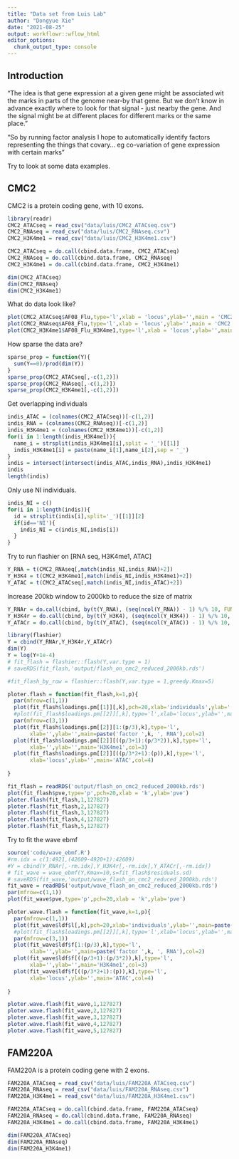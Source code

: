 ```yaml
---
title: "Data set from Luis Lab"
author: "Dongyue Xie"
date: "2021-08-25"
output: workflowr::wflow_html
editor_options:
  chunk_output_type: console
---
```


## Introduction

"The idea is that gene expression at a given gene might be associated wit the marks in  parts of the genome near-by that gene. But we don’t know in advance exactly where to look for that signal - just nearby the gene. And the signal might be at different places for different marks or the same place."

"So by running factor analysis I hope to automatically identify factors representing the things that covary… eg co-variation of gene expression with certain marks"

Try to look at some data examples. 

## CMC2

CMC2 is a protein coding gene, with 10 exons.

```r
library(readr)
CMC2_ATACseq = read_csv("data/luis/CMC2_ATACseq.csv")
CMC2_RNAseq = read_csv("data/luis/CMC2_RNAseq.csv")
CMC2_H3K4me1 = read_csv("data/luis/CMC2_H3K4me1.csv")

CMC2_ATACseq = do.call(cbind.data.frame, CMC2_ATACseq)
CMC2_RNAseq = do.call(cbind.data.frame, CMC2_RNAseq)
CMC2_H3K4me1 = do.call(cbind.data.frame, CMC2_H3K4me1)

dim(CMC2_ATACseq)
dim(CMC2_RNAseq)
dim(CMC2_H3K4me1)
```

What do data look like?

```r
plot(CMC2_ATACseq$AF08_Flu,type='l',xlab = 'locus',ylab='',main = 'CMC2 ATAC AF08_Flu')
plot(CMC2_RNAseq$AF08_Flu,type='l',xlab = 'locus',ylab='',main = 'CMC2 RNA AF08_Flu')
plot(CMC2_H3K4me1$AF08_Flu_H3K4me1,type='l',xlab = 'locus',ylab='',main = 'CMC2 H3K4me1 AF08_Flu')
```

How sparse the data are?

```r
sparse_prop = function(Y){
  sum(Y==0)/prod(dim(Y))
}
sparse_prop(CMC2_ATACseq[,-c(1,2)])
sparse_prop(CMC2_RNAseq[,-c(1,2)])
sparse_prop(CMC2_H3K4me1[,-c(1,2)])
```

Get overlapping individuals 

```r
indis_ATAC = (colnames(CMC2_ATACseq))[-c(1,2)]
indis_RNA = (colnames(CMC2_RNAseq))[-c(1,2)]
indis_H3K4me1 = (colnames(CMC2_H3K4me1))[-c(1,2)]
for(i in 1:length(indis_H3K4me1)){
  name_i = strsplit(indis_H3K4me1[i],split = '_')[[1]]
  indis_H3K4me1[i] = paste(name_i[1],name_i[2],sep = '_')
}
indis = intersect(intersect(indis_ATAC,indis_RNA),indis_H3K4me1)
indis
length(indis)
```


Only use NI individuals.

```r
indis_NI = c()
for(i in 1:length(indis)){
  id = strsplit(indis[i],split='_')[[1]][2]
  if(id=='NI'){
    indis_NI = c(indis_NI,indis[i])
  }
}
```

Try to run flashier on [RNA seq, H3K4me1, ATAC]

```r
Y_RNA = t(CMC2_RNAseq[,match(indis_NI,indis_RNA)+2])
Y_H3K4 = t(CMC2_H3K4me1[,match(indis_NI,indis_H3K4me1)+2])
Y_ATAC = t(CMC2_ATACseq[,match(indis_NI,indis_ATAC)+2])
```

Increase 200kb window to 2000kb to reduce the size of matrix

```r
Y_RNAr = do.call(cbind, by(t(Y_RNA), (seq(ncol(Y_RNA)) - 1) %/% 10, FUN = colSums))
Y_H3K4r = do.call(cbind, by(t(Y_H3K4), (seq(ncol(Y_H3K4)) - 1) %/% 10, FUN = colSums))
Y_ATACr = do.call(cbind, by(t(Y_ATAC), (seq(ncol(Y_ATAC)) - 1) %/% 10, FUN = colSums))
```

```r
library(flashier)
Y = cbind(Y_RNAr,Y_H3K4r,Y_ATACr)
dim(Y)
Y = log(Y+1e-4)
# fit_flash = flashier::flash(Y,var.type = 1)
# saveRDS(fit_flash,'output/flash_on_cmc2_reduced_2000kb.rds')

#fit_flash_by_row = flashier::flash(Y,var.type = 1,greedy.Kmax=5)
```

```r
ploter.flash = function(fit_flash,k=1,p){
  par(mfrow=c(1,1))
  plot(fit_flash$loadings.pm[[1]][,k],pch=20,xlab='individuals',ylab='',main=paste('loading ',k))
  #plot(fit_flash$loadings.pm[[2]][,k],type='l',xlab='locus',ylab='',main=paste('factor ',k))
  par(mfrow=c(3,1))
  plot(fit_flash$loadings.pm[[2]][1:(p/3),k],type='l',
       xlab='',ylab='',main=paste('factor ',k, ', RNA'),col=2)
  plot(fit_flash$loadings.pm[[2]][((p/3+1):(p/3*2)),k],type='l',
       xlab='',ylab='',main='H3K4me1',col=3)
  plot(fit_flash$loadings.pm[[2]][((p/3*2+1):(p)),k],type='l',
       xlab='locus',ylab='',main='ATAC',col=4)
  
}

```

```r
fit_flash = readRDS('output/flash_on_cmc2_reduced_2000kb.rds')
plot(fit_flash$pve,type='p',pch=20,xlab = 'k',ylab='pve')
ploter.flash(fit_flash,1,127827)
ploter.flash(fit_flash,2,127827)
ploter.flash(fit_flash,3,127827)
ploter.flash(fit_flash,4,127827)
ploter.flash(fit_flash,5,127827)
```


Try to fit the wave ebmf

```r
source('code/wave_ebmf.R')
#rm.idx = c(1:4921,(42609-4920+1):42609)
#Y = cbind(Y_RNAr[,-rm.idx],Y_H3K4r[,-rm.idx],Y_ATACr[,-rm.idx])
# fit_wave = wave_ebmf(Y,Kmax=10,s=fit_flash$residuals.sd)
# saveRDS(fit_wave,'output/wave_flash_on_cmc2_reduced_2000kb.rds')
fit_wave = readRDS('output/wave_flash_on_cmc2_reduced_2000kb.rds')
par(mfrow=c(1,1))
plot(fit_wave$pve,type='p',pch=20,xlab = 'k',ylab='pve')

ploter.wave.flash = function(fit_wave,k=1,p){
  par(mfrow=c(1,1))
  plot(fit_wave$ldf$l[,k],pch=20,xlab='individuals',ylab='',main=paste('loading ',k))
  #plot(fit_flash$loadings.pm[[2]][,k],type='l',xlab='locus',ylab='',main=paste('factor ',k))
  par(mfrow=c(3,1))
  plot(fit_wave$ldf$f[1:(p/3),k],type='l',
       xlab='',ylab='',main=paste('factor ',k, ', RNA'),col=2)
  plot(fit_wave$ldf$f[((p/3+1):(p/3*2)),k],type='l',
       xlab='',ylab='',main='H3K4me1',col=3)
  plot(fit_wave$ldf$f[((p/3*2+1):(p)),k],type='l',
       xlab='locus',ylab='',main='ATAC',col=4)
  
}
```

```r
ploter.wave.flash(fit_wave,1,127827)
ploter.wave.flash(fit_wave,2,127827)
ploter.wave.flash(fit_wave,3,127827)
ploter.wave.flash(fit_wave,4,127827)
ploter.wave.flash(fit_wave,5,127827)
```

## FAM220A

FAM220A is a protein coding gene with 2 exons.

```r
FAM220A_ATACseq = read_csv("data/luis/FAM220A_ATACseq.csv")
FAM220A_RNAseq = read_csv("data/luis/FAM220A_RNAseq.csv")
FAM220A_H3K4me1 = read_csv("data/luis/FAM220A_H3K4me1.csv")

FAM220A_ATACseq = do.call(cbind.data.frame, FAM220A_ATACseq)
FAM220A_RNAseq = do.call(cbind.data.frame, FAM220A_RNAseq)
FAM220A_H3K4me1 = do.call(cbind.data.frame, FAM220A_H3K4me1)

dim(FAM220A_ATACseq)
dim(FAM220A_RNAseq)
dim(FAM220A_H3K4me1)
```


